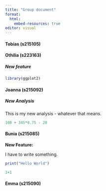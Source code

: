 ```yaml
---
title: "Group document"
format: 
  html: 
    embed-resources: true
editor: visual
---
```


#### Tobias (s215105)

#### Othilia (s223163)

##### New feature

```r

library(ggplot2)
```

#### Joanna (s215092)

##### New Analysis

This is my new analysis - whatever that means.

```r
100 + 345*0.75 - 20
```

#### Bunia (s215085)

**New Feature:**

I have to write something.

```r
print("Hello World")

1+1
```

#### Emma (s215090)
